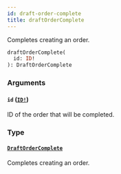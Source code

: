 ```yaml
---
id: draft-order-complete
title: draftOrderComplete
---
```


Completes creating an order.

```graphql
draftOrderComplete(
  id: ID!
): DraftOrderComplete

```

### Arguments

#### `id` ([`ID!`](/api-reference/scalars/id.mdx))

ID of the order that will be completed.

### Type

#### [`DraftOrderComplete`](/api-reference/objects/draft-order-complete.mdx)

Completes creating an order.
